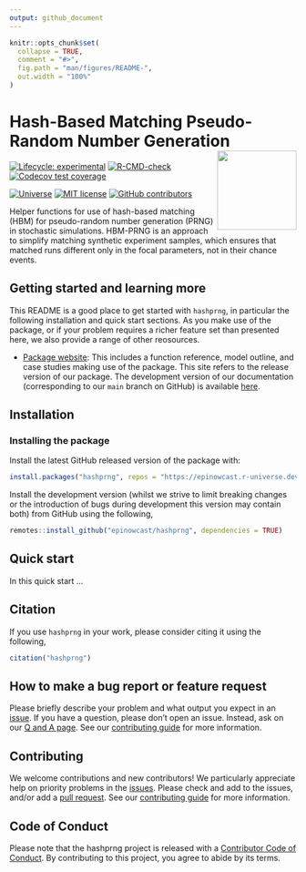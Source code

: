 ```yaml
---
output: github_document
---
```


<!-- README.md is generated from README.Rmd. Please edit that file -->

```r
knitr::opts_chunk$set(
  collapse = TRUE,
  comment = "#>",
  fig.path = "man/figures/README-",
  out.width = "100%"
)
```

# Hash-Based Matching Pseudo-Random Number Generation <a href='https://hashprng.epinowcast.org'><img src='man/figures/logo.png' align="right" height="139" /></a>

[![Lifecycle:
experimental](https://img.shields.io/badge/lifecycle-experimental-orange.svg)](https://www.tidyverse.org/lifecycle/#experimental)
[![R-CMD-check](https://github.com/epinowcast/hashprng/workflows/R-CMD-check/badge.svg)](https://github.com/epinowcast/hashprng/actions/workflows/R-CMD-check.yaml) [![Codecov test coverage](https://codecov.io/gh/epinowcast/hashprng/branch/main/graph/badge.svg)](https://app.codecov.io/gh/epinowcast/hashprng)

[![Universe](https://epinowcast.r-universe.dev/badges/hashprng)](https://epinowcast.r-universe.dev/hashprng) 
[![MIT
license](https://img.shields.io/badge/License-MIT-blue.svg)](https://github.com/epinowcast/hashprng/blob/main/LICENSE.md/)
[![GitHub contributors](https://img.shields.io/github/contributors/epinowcast/hashprng)](https://github.com/epinowcast/hashprng/graphs/contributors)

Helper functions for use of hash-based matching (HBM) for pseudo-random number generation (PRNG) in stochastic simulations. HBM-PRNG is an approach to simplify matching synthetic experiment samples, which ensures that matched runs different only in the focal parameters, not in their chance events.

## Getting started and learning more

This README is a good place to get started with `hashprng`, in particular the following installation and quick start sections. As you make use of the package, or if your problem requires a richer feature set than presented here, we also provide a range of other reosources.

- [Package website](): This includes a function reference, model outline, and case studies making use of the package. This site refers to the release version of our package. The development version of our documentation (corresponding to our `main` branch on GitHub) is available [here]().

## Installation

### Installing the package


Install the latest GitHub released version of the package with:

```r
install.packages("hashprng", repos = "https://epinowcast.r-universe.dev")
```

Install the development version (whilst we strive to limit breaking changes or the introduction of bugs during development this version may contain both) from GitHub using the following,

```r
remotes::install_github("epinowcast/hashprng", dependencies = TRUE)
```

## Quick start

In this quick start ...

## Citation

If you use `hashprng` in your work, please consider citing it using the following,

```r
citation("hashprng")
```

## How to make a bug report or feature request

Please briefly describe your problem and what output you expect in an [issue](https://github.com/epinowcast/hashprng/issues). If you have a question, please don't open an issue. Instead, ask on our [Q and A page](https://github.com/epinowcast/hashprng/discussions/categories/q-a). See our [contributing guide](https://github.com/epinowcast/hashprng/blob/main/CONTRIBUTING.md) for more information.

## Contributing

We welcome contributions and new contributors! We particularly appreciate help on priority problems in the [issues](https://github.com/epinowcast/hashprng/issues). Please check and add to the issues, and/or add a [pull request](https://github.com/epinowcast/hashprng/pulls). See our [contributing guide](https://github.com/epinowcast/hashprng/blob/main/CONTRIBUTING.md) for more information.

## Code of Conduct

Please note that the hashprng project is released with a [Contributor Code of Conduct](https://contributor-covenant.org/version/2/1/CODE_OF_CONDUCT.html). By contributing to this project, you agree to abide by its terms.
